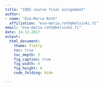 ```yaml
---
title: "IODS course final assignment"
author: 
- name: "Eva-Maria Roth"  
  affiliation: "eva-maria.roth@helsinki.fi"
email: "eva-maria.roth@helsinki.fi"
date: 14.12.2017
output:
  html_document:
    theme: flatly
    toc: true
    toc_depth: 2
    fig_caption: true
    fig_width: 6
    fig_height: 4
    code_folding: hide

---
```


